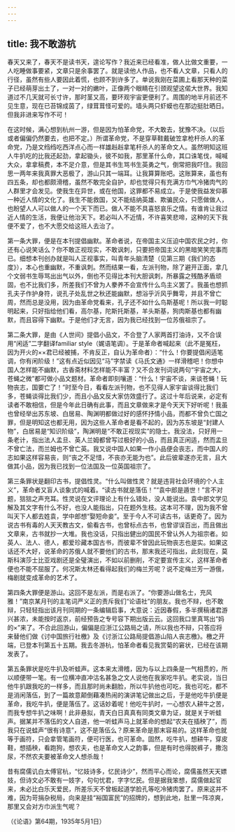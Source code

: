 ```yaml
---
---
---
```

title: 我不敢游杭
---




春天又来了，春天不是读书天，遑论写作？我近来已经看准，做人比做文重要，一人吃睡做事要紧，文章只是余事罢了。就是读他人作品，也不看人文章，只看人的行径，虽然有些人要因此着慌，也顾不到许多了。单说我刚在菜圃上看那天种的菜子已经萌芽出土了，一对一对的嫩叶，正像两个眼睛在引颈观望这偌大世界。我知道过不几天就可长寸许，那时茎又高，要环观宇宙更便利了。周围的地半月前还不见生意，现在已苔锦成茵了，绿茸茸怪可爱的。墙头两只虾蟆也在那边挺肚晒日。但我非进来写作不可！

在这时候，满心想到杭州一游，但是因为怕革命党，不大敢去，犹豫不决。（以后或者偏偏仍然要去，也把不定。）所谓革命党，不是穿草鞋戴破笠拿枪杆杀人的革命党，乃是文绉绉吃西洋点心而一样雄赳赳拿笔杆杀人的革命文人。虽然明知这班人牛扒吃的比我还起劲，拿起锄头，彼不如我，那里革什么命，其口诛笔伐，喊喊大众，拿拿稿费，本不足介意，但是其书生骂书生英勇之气，倒常把我吓住。我回思一两年来我真罪大恶极了，游山只其一端耳。让我算算账吧。这账算来，虽也有四五条，却也都颇滑稽，虽然不敢完全自护，却也觉得只有充满方巾气冷猪肉气的人群里才会发见。使我生在异世，或在他国，这罪都不易成立。于是使我益发仰慕一种近人情的文化了。我生不能救国，又不能结纳英雄、欺骗民众，只愿做做人，也盼望人人可以做人的一个天下而已。做人不能不具喜怒哀乐之情。有谁肯让我过近人情的生活，我便让他治天下。若必叫人不近情，不许喜笑悲啼，这种的天下我便不爱了，也不大愿交给这班人去治了。

第一条大罪，便是在本刊提倡幽默。革命者说，在帝国主义压迫中国农民之时，你还有心说笑话么？你不敢正视现实，不敢讽刺，只要把帝国主义的黑暗笑笑完事而已。细想本刊创办就是叫人正视事实，叫青年头脑清楚（见第三期《我们的态度》），本心也重幽默，不重讽刺。然而结果一看，左派刊物，除了避开正面，拿几个文弱书生辱骂出出气以外，倒也不见得比本刊大胆讽刺，所暴露之残酷矛盾顽固，也不比我们多，所差我们不曾为人豢养不会宣传什么鸟主义罢了。我虽也想抓孔夫子作护身符，说孔子处乱世之秋还能幽默，想浴乎沂风乎舞雩，并且不曾亡周，然而总是没用，因为由革命党看来，孔子还不如什么鸟斯基呢！所以我一时聪明起来，只好指给他们看，高尔基，陀斯托斯基，羊头斯基，狗肉斯基也都有幽默，而且容得下幽默。于是他们才无言，因为我已经找到一位苏俄祖宗了。

第二条大罪，是由《人世间》提倡小品文，不合登了人家两首打油诗，又不合误用“闲适”二字翻译familiar style（娓语笔调）。于是革命者喊起来（此不是冤枉，因为开火的××君已经被捕，不肯反正，自认为革命者）：“什么！你要提倡闲适笔调，你有闲阶级！”这有点近似因见“马”字禁读《马氏文通》一样滑稽吧！你想中国人怎样能不幽默，古香斋材料怎样能不丰富？又不合发刊词说两句“宇宙之大，苍蝇之微”都可做小品文题材。革命者即刻嚷道：“什么！宇宙不谈，来谈苍蝇！玩物丧志，国要亡了！”时至今日，看看左派刊物，也不见得人家宇宙谈得比我们多，苍蝇谈得比我们少，而且小品文反大家仿效盛行了。这过十年后说来，必定有读者不敢相信，但是今年此日确有此事，而且文章做来才是今天天下好听呢！我虽也曾经举出苏东坡、白居易、陶渊明都做过好的感怀抒情小品，而都不曾负亡国之罪，但是明知这也都无用，因为这些人革命者是看不起的，因为苏东坡是“封建人物”，白居易是“知识阶级”，陶渊明是“不敢正视现实”的隐士。我没法，只好用一条老计，指出法人孟旦、英人兰姆都曾写过极好的小品，而且真正闲适，然而孟旦不曾亡法，而兰姆也不曾亡英。我又说中国人如果一作小品便会丧志，而中国人的志如果这样容易丧，则“丧之不足惜，不丧亦无能为也”。此后彼辈遂亦无言，且大做其小品，因为我已找到一位法国及一位英国祖宗了。

第三条罪状是翻印古书，提倡性灵。“什么叫做性灵？就是违背社会环境的个人主义”，革命者又盲人谈象式的喊着。“读古书就是落伍！”“袁中郎是遁世！”言不对题，狺狺之声充耳。性灵说在文评理论上有什么错处，没人能说出。袁中郎文学见解及其文字有什么不好，也没人能指出，只在题外生枝。这本可不理，因为我不曾叫天下人都去姓袁，学中郎想“娶短命妾”。至于今人不可读古书，话更奇了。因为说古书有毒的人天天教古文，偷看古书，也曾标点古书，也曾谬误百出，而且做出文章来，古书就抄一大堆。我也没话，只指出健出的国民不曾认外人为祖宗者。如英人、法人、德人，都爱珍藏本国古书，而彼辈不曾因此玩物丧志也是实。如果这话还不大好，说革命的苏俄人就不要他们的古书，那末我还可指出，此刻现在，莫斯科演莎士比亚戏剧还是全璧演出，不如以前删削，不定要宣传主义，这样革命者便也不能不屈服了。何况斯太林还看得起我们的梅兰芳呢？说不定梅兰芳一游俄，梅剧就变成革命的艺术了。

第四条大罪便是游山。这回不是左派，而是右派了。“你要游山做名士，充风雅！”南京某月刊的主笔词严义正的责斥我们“论语社”的朋友。我也不辩，也不敢辩，只轻轻指出该月刊同期的一条编辑启事，大意说：近因春假，多半撰稿诸君游兴甚浓，未能按时返京，前经预告之专号容下期出版云云。这回我口里真骂出“妈的×”来了。不合此回游山，偏偏是应浙江公路局之请，所以我也不辩，只答应将来替他们做《讨中国旅行社檄》及《讨浙江公路局提倡游山陷人丧志檄》。檄之开端，已登本刊第五十五期。我去冬游杭，怕革命者看见我赏菊的窘状，已经在该期发表了。

第五条罪状是吃牛扒及听蛙声。这本来太滑稽，因为与以上四条是一气相贯的，所以顺便带一笔。有一位横冲直冲沽名甚急之文人说他在我家吃牛扒。老实说，当日他牛扒跟我吃的一样多，而且那时尚未翻脸，所以牛扒他也可吃，我也可吃，都不是消闲落伍，到了一篇故意颠倒藉凑热闹的演讲笔记做出之后，于是他吃牛扒便是革命，我吃牛扒，便是落伍了。这话妙着呢！他吃牛扒时，一心想农人耕牛之苦，而我专想牛扒之味啊！此非悬拟，青天白日真真有同类文章为证，就是关于听蛙声。据某并不落伍的文人自道，他一听蛙声马上就革命的想起“农夫在插秧了”，而我只在说蛙声“很有诗意”，这不是落伍么？原来革命是那末容易的。这样革命也就等于画符，只会拿管笔画符，便可行医，也可革命。固然，吃牛扒，想耕牛，穿皮鞋，想插秧，看跑狗，想农夫，也是革命文人之韵事，但是有时也得脱裤子，撒泡尿，不然农夫要被革命文人想杀哉！

昔有腐儒讥白太傅官杭，“忆妓诗多，忆民诗少”，然而平心而论，腐儒虽然天天嫖妓，但诗文必不敢有一妓字，句句忧君，字字忆民。但是据我笨想，腐儒做起官来，未必比白乐天爱民，所差乐天不曾板起道学脸孔等吃冷猪肉罢了。原来这并不难，因为苛捐杂税局，向来是挂“裕国富民”的招牌的，想到此地，肚里一阵凉爽，那里又会对方巾派生气呢？

（《论语》第64期，1935年5月1日）